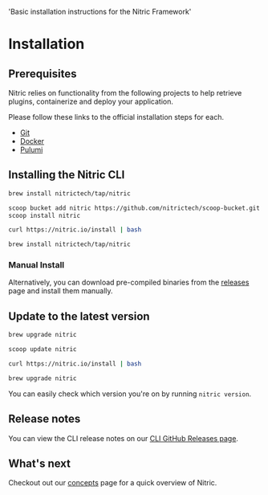   'Basic installation instructions for the Nitric Framework'

# Installation

## Prerequisites

Nitric relies on functionality from the following projects to help retrieve plugins, containerize and deploy your application.

Please follow these links to the official installation steps for each.

- [Git](https://git-scm.com/)
- [Docker](https://docs.docker.com/get-docker/)
- [Pulumi](https://www.pulumi.com/reference/cli/)

## Installing the Nitric CLI

<CodeGroup>

```bash {{ title: 'macOS', label: 'nitric is available via <a href="https://brew.sh/">homebrew</a>' }}
brew install nitrictech/tap/nitric
```

```bash {{ title: 'Windows', label: 'nitric is available via <a href="https://scoop.sh/">scoop</a>' }}
scoop bucket add nitric https://github.com/nitrictech/scoop-bucket.git
scoop install nitric
```

```bash {{ title: 'Linux', label: 'nitric can be downloaded as a scripted install via curl.' }}
curl https://nitric.io/install | bash
```

```bash {{ title: 'Brew', label: 'nitric is available via <a href="https://brew.sh/">homebrew</a>' }}
brew install nitrictech/tap/nitric
```

</CodeGroup>

### Manual Install

Alternatively, you can download pre-compiled binaries from the [releases](https://github.com/nitrictech/cli/releases) page and install them manually.

## Update to the latest version

<CodeGroup>

```bash {{ title: 'macOS' }}
brew upgrade nitric
```

```bash {{ title: 'Windows' }}
scoop update nitric
```

```bash {{ title: 'Linux' }}
curl https://nitric.io/install | bash
```

```bash {{ title: 'Brew' }}
brew upgrade nitric
```

</CodeGroup>

You can easily check which version you're on by running `nitric version`.

## Release notes

You can view the CLI release notes on our [CLI GitHub Releases page](https://github.com/nitrictech/cli/releases).

## What's next

Checkout out our [concepts](./concepts) page for a quick overview of Nitric.
